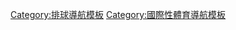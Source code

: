 {{Navbox
| name = 國際排球
| title = [[File:volleyball pictogram.svg|25px]] 國際[[排球]]
| state = {{{state|autocollapse}}}
|bodyclass = hlist
|above=
* [[国际排球联合会|FIVB]]
* [[国际排球联合会世界排名|世界排名]]

|group1 = 世界性
|list1 = 
* [[夏季奥林匹克运动会排球比赛|奧運]]
* 世界錦標賽（[[世界男子排球锦标赛|男]]／[[世界女子排球锦标赛|女]]）
* [[世界杯排球赛|世界盃]]
* 國家聯賽（[[男子排球國家聯賽|男]]／[[女子排球國家聯賽|女]]）
* 世界俱樂部錦標賽（[[世界男排俱乐部锦标赛|男]]／[[世界女排俱乐部锦标赛|女]]）

|group2 = 青年
|list2 = 
* [[2010年夏季青年奧林匹克運動會排球比賽|青年奧運]]
* [[世界U23男子排球錦標賽|U23男子世錦賽]]
* [[世界U23女子排球錦標賽|U23女子世錦賽]]
* [[世界青年男子排球錦標賽|U21男子世錦賽]]
* [[世界青年女子排球錦標賽|U20女子世錦賽]]
* [[世界青少年男子排球錦標賽|U19男子世錦賽]]
* [[世界青少年女子排球錦標賽|U18女子世錦賽]]

|group3 = 非洲
|list3 = 
*  [[非洲排球联合会|CAVB]] &ndash; [[非洲排球錦標賽|非洲錦標賽]]
** U23 [[非洲U23男子排球錦標賽|男子]] - [[非洲U23女子排球錦標賽|女子]]
** 青年 [[非洲U21排球錦標賽|男子]] - [[非洲U20女子排球錦標賽|女子]]
** 青少年 [[非洲U19排球錦標賽|男子]] - [[非洲U18女子排球錦標賽|女子]]
* [[非洲排球俱樂部錦標賽|非洲俱樂部錦標賽]]
* [[全非運動會排球比賽|全非運動會]]

|group4 = 亞洲和大洋洲
|list4 = 
* [[亚洲排球联合会|AVC]] &ndash; [[亚洲排球锦标赛|亞洲錦標賽]]
** U23 [[亞洲U23排球錦標賽|男子]] - [[亞洲U23排球錦標賽#女子|女子]]
** [[亞洲青年排球錦標賽|青年]]
** [[亞洲青少年排球錦標賽|青少年]]
* [[亞洲盃排球錦標賽|亞洲盃]]
* [[亞洲排球挑戰盃]]
* [[亞洲排球俱樂部錦標賽|亞洲俱樂部錦標賽]]
* [[亞洲運動會排球比賽|亞洲運動會]]
* [[東南亞運動會排球比賽|東南亞運動會]]

|group5 = 歐洲
|list5 = 
* [[欧洲排球联合会|CEV]] &ndash; [[欧洲排球锦标赛|歐洲錦標賽]]
** [[歐洲男子排球錦標賽|男]]
** [[歐洲女子排球錦標賽|女]]
** 男 [[歐洲U21男子排球錦標賽|U21]] - [[歐洲U18男子排球錦標賽|U18]] - [[歐洲U17男子排球錦標賽|U17]]
** 女 [[歐洲U20女子排球錦標賽|U20]] - [[歐洲U17女子排球錦標賽|U17]] - [[歐洲U16女子排球錦標賽|U16]]
* [[歐洲排球聯賽|歐洲聯賽]]
* [[CEV聯賽冠軍盃|歐洲男排冠軍聯賽]]
* [[歐洲男排盃]]
* [[歐洲男排挑戰盃]]
* [[歐洲女排冠軍聯賽]]
* [[歐洲女排盃]]
* [[歐洲女排挑戰盃]]
* [[欧洲排球俱樂部挑战杯]]


|group6 =北美洲
|list6 = 
* [[中北美洲及加勒比地区排球联合会|NORCECA]] &ndash; [[NORCECA排球錦標賽|NORCECA錦標賽]]
** 青年 [[NORCECA青年男子排球錦標賽|男子]] - [[NORCECA青年女子排球錦標賽|女子]]
** 青少年 [[NORCECA青少年男子排球錦標賽|男子]] - [[NORCECA青少年女子排球錦標賽|女子]]
* [[中美洲及加勒比海運動會排球比賽|中美洲及加勒比海運動會]]

|group7 = 南美洲
|list7 = 
* [[南美洲排球联合会|CSV]] &ndash; [[南美洲排球錦標賽|南美洲錦標賽]]
** U23 [[南美洲U23男子排球錦標賽|男子]] - [[南美洲U22女子排球錦標賽|女子]]
** 青年 [[南美洲青年男子排球錦標賽|男子]] - [[南美洲青年女子排球錦標賽|女子]]
** 青少年 [[南美洲青少年男子排球錦標賽|男子]] - [[南美洲青少年女子排球錦標賽|女子]]
** 少年 [[南美洲U17男子排球錦標賽|男子]] - [[南美洲U16女子排球錦標賽|女子]]
* [[南美洲排球俱樂部錦標賽|南美洲俱樂部錦標賽]]

|group8 = 美洲
|list8 = 
* [[泛美運動會排球比賽|泛美運動會]]
* [[泛美盃男子排球賽|男子泛美盃]]
* [[泛美盃女子排球賽|女子泛美盃]]

|group9 = 綜合性運動會
|list9 = 
* [[地中海運動會排球比賽|地中海運動會]]
* [[泛阿拉伯運動會排球比賽|泛阿拉伯運動會]]
* [[葡語系運動會排球比賽|葡語系運動會]]

|group10 = 已停辦
|list10 = 
* [[世界排球聯賽|世界聯賽]]
* [[世界女排大獎賽|世界大獎賽]]
* [[世界大冠軍盃排球賽|世界大冠軍盃]]

}}<noinclude>
{{collapsible option}}
[[Category:排球導航模板]]
[[Category:國際性體育導航模板]]
</noinclude>